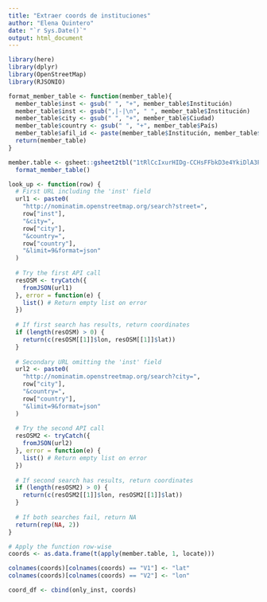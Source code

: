 ```yaml
---
title: "Extraer coords de instituciones"
author: "Elena Quintero"
date: "`r Sys.Date()`"
output: html_document
---
```


```r
library(here)
library(dplyr)
library(OpenStreetMap)
library(RJSONIO)
```


```r
format_member_table <- function(member_table){
  member_table$inst <- gsub(" ", "+", member_table$Institución)
  member_table$inst <- gsub(",|-|\n", " ", member_table$Institución)
  member_table$city <- gsub(" ", "+", member_table$Ciudad)
  member_table$country <- gsub(" ", "+", member_table$País)
  member_table$afil_id <- paste(member_table$Institución, member_table$Ciudad, member_table$País, sep = "_")
  return(member_table)
}

member.table <- gsheet::gsheet2tbl("1tRlCcIxurHIDg-CCHsFFbkD3e4YkiDlA3PkFlTcBlk8") |>
  format_member_table()

```

```r
look_up <- function(row) {
  # First URL including the 'inst' field
  url1 <- paste0(
    "http://nominatim.openstreetmap.org/search?street=", 
    row["inst"], 
    "&city=", 
    row["city"], 
    "&country=", 
    row["country"], 
    "&limit=9&format=json"
  )
  
  # Try the first API call
  resOSM <- tryCatch({
    fromJSON(url1)
  }, error = function(e) {
    list() # Return empty list on error
  })
  
  # If first search has results, return coordinates
  if (length(resOSM) > 0) {
    return(c(resOSM[[1]]$lon, resOSM[[1]]$lat))
  }
  
  # Secondary URL omitting the 'inst' field
  url2 <- paste0(
    "http://nominatim.openstreetmap.org/search?city=", 
    row["city"], 
    "&country=", 
    row["country"], 
    "&limit=9&format=json"
  )
  
  # Try the second API call
  resOSM2 <- tryCatch({
    fromJSON(url2)
  }, error = function(e) {
    list() # Return empty list on error
  })
  
  # If second search has results, return coordinates
  if (length(resOSM2) > 0) {
    return(c(resOSM2[[1]]$lon, resOSM2[[1]]$lat))
  }
  
  # If both searches fail, return NA
  return(rep(NA, 2))
}

# Apply the function row-wise
coords <- as.data.frame(t(apply(member.table, 1, locate)))

colnames(coords)[colnames(coords) == "V1"] <- "lat"
colnames(coords)[colnames(coords) == "V2"] <- "lon"

coord_df <- cbind(only_inst, coords)
```



